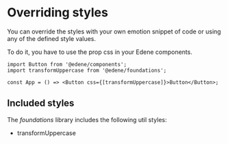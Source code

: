 
<Meta title="Developer Guide/Overriding styles" />

# Overriding styles

You can override the styles with your own emotion snippet of code or using any of the defined style values.

To do it, you have to use the prop css in your Edene components.

```tsx
import Button from '@edene/components';
import transformUppercase from '@edene/foundations';

const App = () => <Button css={[transformUppercase]}>Button</Button>;
```

## Included styles

The _foundations_ library includes the following util styles:

-   transformUppercase
